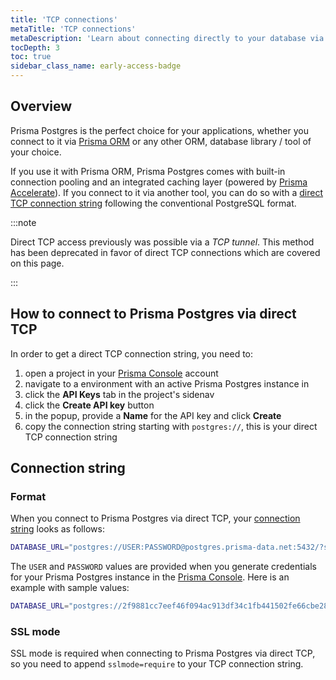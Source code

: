 ```yaml
---
title: 'TCP connections'
metaTitle: 'TCP connections'
metaDescription: 'Learn about connecting directly to your database via direct TCP'
tocDepth: 3
toc: true
sidebar_class_name: early-access-badge
---
```


## Overview

Prisma Postgres is the perfect choice for your applications, whether you connect to it via [Prisma ORM](/orm) or any other ORM, database library / tool of your choice.

If you use it with Prisma ORM, Prisma Postgres comes with built-in connection pooling and an integrated caching layer (powered by [Prisma Accelerate](/accelerate/)). If you connect to it via another tool, you can do so with a [direct TCP connection string](#connection-string) following the conventional PostgreSQL format.

:::note

Direct TCP access previously was possible via a _TCP tunnel_. This method has been deprecated in favor of direct TCP connections which are covered on this page.

:::

## How to connect to Prisma Postgres via direct TCP

In order to get a direct TCP connection string, you need to:

1. open a project in your [Prisma Console](https://console.prisma.io) account
1. navigate to a environment with an active Prisma Postgres instance in
1. click the **API Keys** tab in the project's sidenav
1. click the **Create API key** button 
1. in the popup, provide a **Name** for the API key and click **Create**
1. copy the connection string starting with `postgres://`, this is your direct TCP connection string

## Connection string

### Format

When you connect to Prisma Postgres via direct TCP, your [connection string](/orm/reference/connection-urls) looks as follows:

```bash
DATABASE_URL="postgres://USER:PASSWORD@postgres.prisma-data.net:5432/?sslmode=require"
```

The `USER` and `PASSWORD` values are provided when you generate credentials for your Prisma Postgres instance in the [Prisma Console](https://console.prisma.io). Here is an example with sample values:

```bash
DATABASE_URL="postgres://2f9881cc7eef46f094ac913df34c1fb441502fe66cbe28cc48998d4e6b20336b:sk_QZ3u8fMPFfBzOID4ol-mV@postgres.prisma-data.net:5432/?sslmode=require"
```

### SSL mode

SSL mode is required when connecting to Prisma Postgres via direct TCP, so you need to append `sslmode=require` to your TCP connection string.